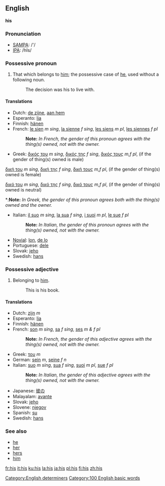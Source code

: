 ==English==

{{rank|that|was|he|10|his|with|is|it}}

'''his'''

===Pronunciation===
*[[w:SAMPA|SAMPA]]: /'/
*[[w:IPA|IPA]]: /hIs/

===Possessive pronoun===
#That which belongs to [[him]]; the possessive case of [[he]], used without a following noun.
#:The decision was his to live with.

====Translations====
*Dutch: [[de zijne]], [[aan hem]]
*Esperanto: [[lia]]
*Finnish: [[hänen]]
*French: [[le sien]] ''m sing'', [[la sienne]] ''f sing'', [[les siens]] ''m pl'', [[les siennes]] ''f pl''
*:'''Note:''' ''In French, the gender of this pronoun agrees with the thing(s) owned, not with the owner.''
*Greek: [[δικός του]] ''m sing'', [[δικός της]] ''f sing'', [[δικός τους]] ''m,f pl'', (if the gender of thing(s) owned is male)

[[δική του]] ''m sing'', [[δική της]] ''f sing'', [[δική τους]] ''m,f pl'', (if the gender of thing(s) owned is female)

[[δικό του]] ''m sing'', [[δικό της]] ''f sing'', [[δικό τους]] ''m,f pl'', (if the gender of thing(s) owned is neutral)

*:'''Note:''' ''In Greek, the gender of this pronoun agrees both with the thing(s) owned and the owner.''
*Italian: [[il suo]] ''m sing'', [[la sua]] ''f sing'', [[i suoi]] ''m pl'', [[le sue]] ''f pl''
*:'''Note:''' ''In Italian, the gender of this pronoun agrees with the thing(s) owned, not with the owner.''
*[[Novial]]: [[lon]], [[de lo]]
*Portuguese: [[dele]]
*Slovak: [[jeho#Slovak|jeho]]
*Swedish: [[hans]]

===Possessive adjective===

#Belonging to [[him]].
#:This is his book.

====Translations====
*Dutch: [[zijn]] ''m''
*Esperanto: [[lia]]
*Finnish: [[hänen]]
*French: [[son]] ''m sing'', [[sa]] ''f sing'', [[ses]] ''m & f pl''
*:'''Note:''' ''In French, the gender of this adjective agrees with the thing(s) owned, not with the owner.''
*Greek: [[του]] ''m''
*German: [[sein]] ''m'', [[seine]] ''f'' [[ ]] ''n''
*Italian: [[suo]] ''m sing'', [[sua]] ''f sing'', [[suoi]] ''m pl'', [[sue]] ''f pl''
*:'''Note:''' ''In Italian, the gender of this adjective agrees with the thing(s) owned, not with the owner.''
*Japanese: [[彼の]]
*Malayalam: [[avante]]
*Slovak: [[jeho#Slovak|jeho]]
*Slovene: [[njegov]]
*Spanish: [[su]]
*Swedish: [[hans]]

===See also===
*[[he]]
*[[her]]
*[[hers]]
*[[him]]


[[Category:English determiners]]

[[Category:100 English basic words]]

[[fr:his]]
[[it:his]]
[[ku:his]]
[[la:his]]
[[ja:his]]
[[pl:his]]
[[fi:his]]
[[zh:his]]